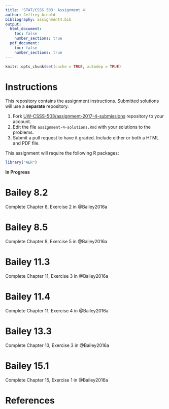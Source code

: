 ```yaml
---
title: 'STAT/CSSS 503: Assignment 4'
author: Jeffrey Arnold
bibliography: assignment4.bib
output:
  html_document:
    toc: false
    number_sections: true
  pdf_document:
    toc: false
    number_sections: true    
---
```


```r
knitr::opts_chunk$set(cache = TRUE, autodep = TRUE)
```


# Instructions {-}

This repository contains the assignment instructions.
Submitted solutions will use a **separate** repository.

1. Fork [UW-CSSS-503/assignment-2017-4-submissions](https://github.com/UW-CSSS-503/assignment-2017-3-submissions) repository to your account.
2. Edit the file `assignment-4-solutions.Rmd` with your solutions to the problems.
3. Submit a pull request to have it graded. Include either or both a HTML and PDF file.

This assignment will require the following R packages:
```r
library("AER")
```

**In Progress**

# Bailey 8.2

Complete Chapter 8, Exercise 2 in @Bailey2016a

# Bailey 8.5

Complete Chapter 8, Exercise 5 in @Bailey2016a

# Bailey 11.3

Complete Chapter 11, Exercise 3 in @Bailey2016a

# Bailey 11.4

Complete Chapter 11, Exercise 4 in @Bailey2016a

# Bailey 13.3

Complete Chapter 13, Exercise 3 in @Bailey2016a

# Bailey 15.1

Complete Chapter 15, Exercise 1 in @Bailey2016a


# References {-}
